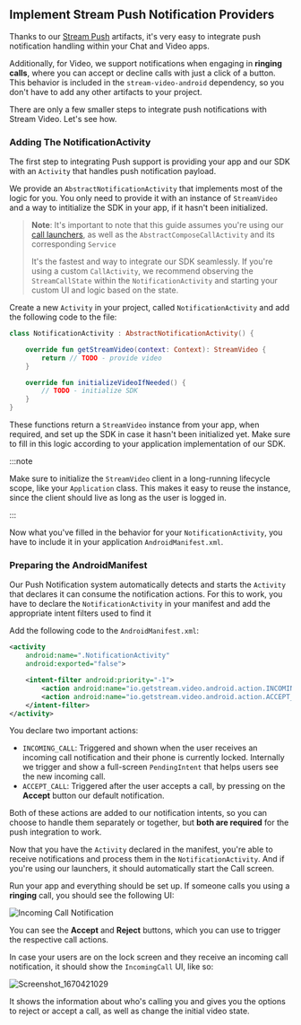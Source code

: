 ## Implement Stream Push Notification Providers

Thanks to our [Stream Push](https://github.com/GetStream/stream-android-push) artifacts, it's very easy to integrate push notification handling within your Chat and Video apps.

Additionally, for Video, we support notifications when engaging in **ringing calls**, where you can accept or decline calls with just a click of a button. This behavior is included in the `stream-video-android` dependency, so you don't have to add any other artifacts to your project.

There are only a few smaller steps to integrate push notifications with Stream Video. Let's see how.

### Adding The NotificationActivity

The first step to integrating Push support is providing your app and our SDK with an `Activity` that handles push notification payload.

We provide an `AbstractNotificationActivity` that implements most of the logic for you. You only need to provide it with an instance of `StreamVideo` and a way to intitialize the SDK in your app, if it hasn't been initialized.

> **Note**: It's important to note that this guide assumes you're using our [call launchers](../01-basics/04-call-launchers.mdx), as well as the `AbstractComposeCallActivity` and its corresponding `Service`
>
> It's the fastest and way to integrate our SDK seamlessly. If you're using a custom `CallActivity`, we recommend observing the `StreamCallState` within the `NotificationActivity` and starting your custom UI and logic based on the state.

Create a new `Activity` in your project, called `NotificationActivity` and add the following code to the file:

```kotlin
class NotificationActivity : AbstractNotificationActivity() {

    override fun getStreamVideo(context: Context): StreamVideo {
        return // TODO - provide video
    }

    override fun initializeVideoIfNeeded() {
        // TODO - initialize SDK
    }
}
```

These functions return a `StreamVideo` instance from your app, when required, and set up the SDK in case it hasn't been initialized yet. Make sure to fill in this logic according to your application implementation of our SDK.

:::note

Make sure to initialize the `StreamVideo` client in a long-running lifecycle scope, like your `Application` class. This makes it easy to reuse the instance, since the client should live as long as the user is logged in.

:::

Now what you've filled in the behavior for your `NotificationActivity`, you have to include it in your application `AndroidManifest.xml`.

### Preparing the AndroidManifest

Our Push Notification system automatically detects and starts the `Activity` that declares it can consume the notification actions. For this to work, you have to declare the `NotificationActivity` in your manifest and add the appropriate intent filters used to find it  

Add the following code to the `AndroidManifest.xml`:

```xml
<activity
    android:name=".NotificationActivity"
    android:exported="false">

    <intent-filter android:priority="-1">
        <action android:name="io.getstream.video.android.action.INCOMING_CALL" />
        <action android:name="io.getstream.video.android.action.ACCEPT_CALL" />
    </intent-filter>
</activity>
```

You declare two important actions:

* `INCOMING_CALL`: Triggered and shown when the user receives an incoming call notification and their phone is currently locked. Internally we trigger and show a full-screen `PendingIntent` that helps users see the new incoming call.
* `ACCEPT_CALL`: Triggered after the user accepts a call, by pressing on the **Accept** button our default notification.

Both of these actions are added to our notification intents, so you can choose to handle them separately or together, but **both are required** for the push integration to work.

Now that you have the `Activity` declared in the manifest, you're able to receive notifications and process them in the `NotificationActivity`. And if you're using our launchers, it should automatically start the Call screen.

Run your app and everything should be set up. If someone calls you using a **ringing** call, you should see the following UI:

![Incoming Call Notification](https://user-images.githubusercontent.com/17215808/206200015-4aaa5cd6-afd6-4909-922e-906e0465418e.jpeg)

You can see the **Accept** and **Reject** buttons, which you can use to trigger the respective call actions.

In case your users are on the lock screen and they receive an incoming call notification, it should show the `IncomingCall` UI, like so:

![Screenshot_1670421029](https://user-images.githubusercontent.com/17215808/206201222-45733464-637e-4476-b696-3002cc3e21e2.jpeg)

It shows the information about who's calling you and gives you the options to reject or accept a call, as well as change the initial video state.
